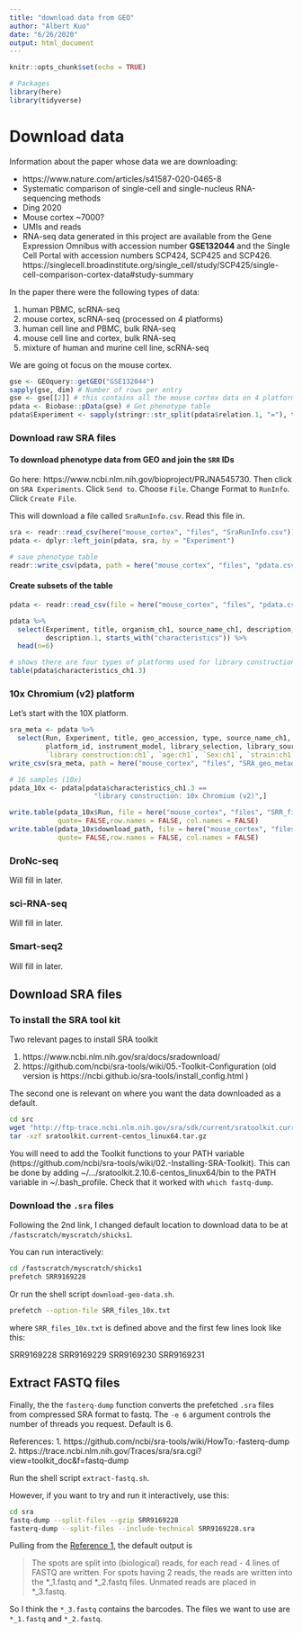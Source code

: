 ```yaml
---
title: "download data from GEO"
author: "Albert Kuo"
date: "6/26/2020"
output: html_document
---
```


```r
knitr::opts_chunk$set(echo = TRUE)
```

```r
# Packages
library(here)
library(tidyverse)
```

# Download data

Information about the paper whose data we are downloading:

* https://www.nature.com/articles/s41587-020-0465-8
* Systematic comparison of single-cell and single-nucleus RNA-sequencing methods
* Ding	2020
* Mouse cortex	~7000?
* UMIs and reads
* RNA-seq data generated in this project are available from the Gene Expression Omnibus with accession number **GSE132044** and the Single Cell Portal with accession numbers SCP424, SCP425 and SCP426. https://singlecell.broadinstitute.org/single_cell/study/SCP425/single-cell-comparison-cortex-data#study-summary

In the paper there were the following types of data: 

1. human PBMC, scRNA-seq
2. mouse cortex, scRNA-seq (processed on 4 platforms)
3. human cell line and PBMC, bulk RNA-seq
4. mouse cell line and cortex, bulk RNA-seq
5. mixture of human and murine cell line, scRNA-seq

We are going ot focus on the mouse cortex. 

```r
gse <- GEOquery::getGEO("GSE132044")
sapply(gse, dim) # Number of rows per entry
gse <- gse[[2]] # this contains all the mouse cortex data on 4 platforms
pdata <- Biobase::pData(gse) # Get phenotype table
pdata$Experiment <- sapply(stringr::str_split(pdata$relation.1, "="), tail, 1)
```

### Download raw SRA files 

#### To download phenotype data from GEO and join the `SRR` IDs

Go here: https://www.ncbi.nlm.nih.gov/bioproject/PRJNA545730. 
Then click on `SRA Experiments`. Click `Send to`. Choose `File`. 
Change Format to `RunInfo`. Click `Create File`. 

This will download a file called `SraRunInfo.csv`. Read this file in. 

```r
sra <- readr::read_csv(here("mouse_cortex", "files", "SraRunInfo.csv"))
pdata <- dplyr::left_join(pdata, sra, by = "Experiment")

# save phenotype table
readr::write_csv(pdata, path = here("mouse_cortex", "files", "pdata.csv"))
```

#### Create subsets of the table

```r
pdata <- readr::read_csv(file = here("mouse_cortex", "files", "pdata.csv"))

pdata %>%
  select(Experiment, title, organism_ch1, source_name_ch1, description, 
         description.1, starts_with("characteristics")) %>% 
  head(n=6)

# shows there are four types of platforms used for library construction
table(pdata$characteristics_ch1.3)
```

###  10x Chromium (v2) platform

Let's start with the 10X platform. 
```r
sra_meta <- pdata %>% 
  select(Run, Experiment, title, geo_accession, type, source_name_ch1, organism_ch1, starts_with("characteristics"), molecule_ch1, taxid_ch1, description, description.1,
         platform_id, instrument_model, library_selection, library_source, library_strategy,
         `library construction:ch1`, `age:ch1`, `Sex:ch1`, `strain:ch1`, spots, bases, spots_with_mates, avgLength, size_MB, AssemblyName, SRAStudy, BioProject)
write_csv(sra_meta, path = here("mouse_cortex", "files", "SRA_geo_metadata.csv"))

# 16 samples (10x)
pdata_10x <- pdata[pdata$characteristics_ch1.3 == 
                     "library construction: 10x Chromium (v2)",] 

write.table(pdata_10x$Run, file = here("mouse_cortex", "files", "SRR_files_10x.txt"), 
            quote= FALSE,row.names = FALSE, col.names = FALSE)
write.table(pdata_10x$download_path, file = here("mouse_cortex", "files", "SRR_paths_10x.txt"), 
            quote= FALSE,row.names = FALSE, col.names = FALSE)
```


### DroNc-seq

Will fill in later. 

### sci-RNA-seq 

Will fill in later. 

### Smart-seq2

Will fill in later. 



## Download SRA files 

### To install the SRA tool kit

Two relevant pages to install SRA toolkit

1. https://www.ncbi.nlm.nih.gov/sra/docs/sradownload/
2. https://github.com/ncbi/sra-tools/wiki/05.-Toolkit-Configuration (old version is https://ncbi.github.io/sra-tools/install_config.html )

The second one is relevant on where you want the data downloaded as a default. 

```bash
cd src 
wget "http://ftp-trace.ncbi.nlm.nih.gov/sra/sdk/current/sratoolkit.current-centos_linux64.tar.gz"
tar -xzf sratoolkit.current-centos_linux64.tar.gz
```

You will need to add the Toolkit functions to your PATH variable (https://github.com/ncbi/sra-tools/wiki/02.-Installing-SRA-Toolkit). This can be done by adding ~/.../sratoolkit.2.10.6-centos_linux64/bin to the PATH variable in ~/.bash_profile. Check that it worked with `which fastq-dump`.

### Download the `.sra` files

Following the 2nd link, I changed default location to download data to be at 
`/fastscratch/myscratch/shicks1`. 

You can run interactively: 

```bash
cd /fastscratch/myscratch/shicks1
prefetch SRR9169228
```

Or run the shell script `download-geo-data.sh`.

```bash
prefetch --option-file SRR_files_10x.txt
```

where `SRR_files_10x.txt` is defined above and the first few lines look like this: 

SRR9169228
SRR9169229
SRR9169230
SRR9169231

## Extract FASTQ files

Finally, the the `fasterq-dump` function converts the prefetched `.sra` files
from compressed SRA format to fastq. 
The `-e 6` argument controls the number of threads you request. 
Default is 6. 

References:
1. https://github.com/ncbi/sra-tools/wiki/HowTo:-fasterq-dump
2. https://trace.ncbi.nlm.nih.gov/Traces/sra/sra.cgi?view=toolkit_doc&f=fastq-dump

Run the shell script `extract-fastq.sh`.

However, if you want to try and run it interactively, use this: 

```bash
cd sra
fastq-dump --split-files --gzip SRR9169228
fasterq-dump --split-files --include-technical SRR9169228.sra
```

Pulling from the [Reference 1](https://github.com/ncbi/sra-tools/wiki/HowTo:-fasterq-dump), 
the default output is 

> The spots are split into (biological) reads, for each read - 4 lines of FASTQ are written. For spots having 2 reads, the reads are written into the *_1.fastq and *_2.fastq files. Unmated reads are placed in *_3.fastq.

So I think the `*_3.fastq` contains the barcodes. 
The files we want to use are `*_1.fastq` and `*_2.fastq`. 



